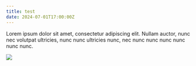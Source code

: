 ```yaml
---
title: test
date: 2024-07-01T17:00:00Z
---
```


Lorem ipsum dolor sit amet, consectetur adipiscing elit. Nullam auctor, nunc nec
volutpat ultricies, nunc nunc ultricies nunc, nec nunc nunc nunc nunc nunc nunc.

<img src="https://picsum.photos/500/500" width={500} height={500} />
